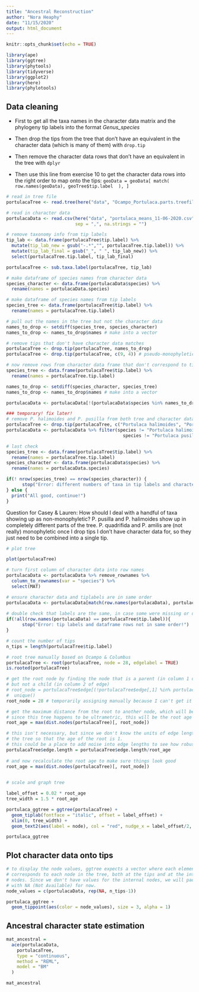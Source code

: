 ```yaml
---
title: "Ancestral Reconstruction"
author: "Nora Heaphy"
date: "11/15/2020"
output: html_document
---
```


```r
knitr::opts_chunk$set(echo = TRUE)

library(ape)
library(ggtree)
library(phytools)
library(tidyverse)
library(ggplot2)
library(here)
library(phylotools)

```

## Data cleaning

- First to get all the taxa names in the character data matrix and the phylogeny tip labels into the format *Genus_species*

- Then drop the tips from the tree that don't have an equivalent in the character data (which is many of them) with `drop.tip`

- Then remove the character data rows that don't have an equivalent in the tree with `dplyr`

- Then use this line from exercise 10 to get the character data rows into the right order to map onto the tips: `geoData = geoData[ match( row.names(geoData), geoTree$tip.label  ), ]`

```r

# read in tree file
portulacaTree <- read.tree(here("data", "Ocampo_Portulaca.parts.treefile"))

# read in character data
portulacaData <- read.csv(here("data", "portulaca_means_11-06-2020.csv"), header = TRUE, 
                          sep = ",", na.strings = "")

# remove taxonomy info from tip labels
tip_lab <- data.frame(portulacaTree$tip.label) %>%
  mutate(tip_lab_new = gsub("-.*","", portulacaTree.tip.label)) %>%
  mutate(tip_lab_final = gsub("_", " ", tip_lab_new)) %>%
  select(portulacaTree.tip.label, tip_lab_final)

portulacaTree <- sub.taxa.label(portulacaTree, tip_lab)

# make dataframe of species names from character data
species_character <- data.frame(portulacaData$species) %>%
  rename(names = portulacaData.species)

# make dataframe of species names from tip labels
species_tree <- data.frame(portulacaTree$tip.label) %>%
  rename(names = portulacaTree.tip.label)

# pull out the names in the tree but not the character data
names_to_drop <- setdiff(species_tree, species_character)
names_to_drop <- names_to_drop$names # make into a vector

# remove tips that don't have character data matches
portulacaTree <- drop.tip(portulacaTree, names_to_drop)
portulacaTree <- drop.tip(portulacaTree, c(9, 4)) # pseudo-monophyletic duplicates

# now remove rows from character data frame that don't correspond to tips
species_tree <- data.frame(portulacaTree$tip.label) %>%
  rename(names = portulacaTree.tip.label)

names_to_drop <- setdiff(species_character, species_tree)
names_to_drop <- names_to_drop$names # make into a vector

portulacaData <- portulacaData[!(portulacaData$species %in% names_to_drop),] 

### temporary! fix later!
# remove P. halimoides and P. pusilla from both tree and character data
portulacaTree <- drop.tip(portulacaTree, c("Portulaca halimoides", "Portulaca pusilla"))
portulacaData <- portulacaData %>% filter(species != "Portulaca halimoides" &
                                            species != "Portulaca pusilla")

# last check
species_tree <- data.frame(portulacaTree$tip.label) %>%
  rename(names = portulacaTree.tip.label)
species_character <- data.frame(portulacaData$species) %>%
  rename(names = portulacaData.species)

if(! nrow(species_tree) == nrow(species_character)) {
      stop("Error: different numbers of taxa in tip labels and character data!")
} else {
  print("All good, continue!")
}

```

Question for Casey & Lauren: How should I deal with a handful of taxa showing up as non-monophyletic? P. pusilla and P. halimoides show up in completely different parts of the tree. P. quadrifida and P. amilis are (not really) monophyletic once I drop tips I don't have character data for, so they just need to be combined into a single tip.

```r

# plot tree

plot(portulacaTree)

```

```r

# turn first column of character data into row names
portulacaData <- portulacaData %>% remove_rownames %>% 
  column_to_rownames(var = "species") %>%
  select(MAT)

# ensure character data and tiplabels are in same order
portulacaData <- portulacaData[match(row.names(portulacaData), portulacaTree$tip.label), ]
    
# double check that labels are the same, in case some were missing or duplicated
if(!all(row.names(portulacaData) == portulacaTree$tip.label)){
      stop("Error: tip labels and dataframe rows not in same order!")
}

# count the number of tips
n_tips = length(portulacaTree$tip.label)

# root tree manually based on Ocampo & Columbus
portulacaTree <- root(portulacaTree, node = 28, edgelabel = TRUE)
is.rooted(portulacaTree)

# get the root node by finding the node that is a parent (in column 1 of edge) 
# but not a child (in column 2 of edge)
# root_node = portulacaTree$edge[(!portulacaTree$edge[,1] %in% portulacaTree$edge[,2]),1] %>%
#  unique()
root_node = 28 # temporarily assigning manually because I can't get it to work the other way

# get the maximum distance from the root to another node, which will be for a tip.
# since this tree happens to be ultrametric, this will be the root age
root_age = max(dist.nodes(portulacaTree)[, root_node])

# this isn't necessary, but since we don't know the units of edge length let's rescale
# the tree so that the age of the root is 1.
# this could be a place to add noise into edge lengths to see how robust the analysis is
portulacaTree$edge.length = portulacaTree$edge.length/root_age
    
# and now recalculate the root age to make sure things look good
root_age = max(dist.nodes(portulacaTree)[, root_node])
    
```

```r

# scale and graph tree

label_offset = 0.02 * root_age
tree_width = 1.5 * root_age

portulaca_ggtree = ggtree(portulacaTree) + 
  geom_tiplab(fontface = "italic", offset = label_offset) +
  xlim(0, tree_width) +
  geom_text2(aes(label = node), col = "red", nudge_x = label_offset/2, size = 2)

portulaca_ggtree

```

## Plot character data onto tips

```r

# to display the node values, ggtree expects a vector where each element
# corresponds to each node in the tree, both at the tips and at the internal 
# nodes. Since we don't have values for the internal nodes, we will pad them 
# with NA (Not Available) for now.
node_values = c(portulacaData, rep(NA, n_tips-1))

portulaca_ggtree + 
  geom_tippoint(aes(color = node_values), size = 3, alpha = 1)


```

## Ancestral character state estimation

```r

mat_ancestral = 
  ace(portulacaData, 
    portulacaTree, 
    type = "continuous", 
    method = "REML", 
    model = "BM"  
  )

mat_ancestral

```
